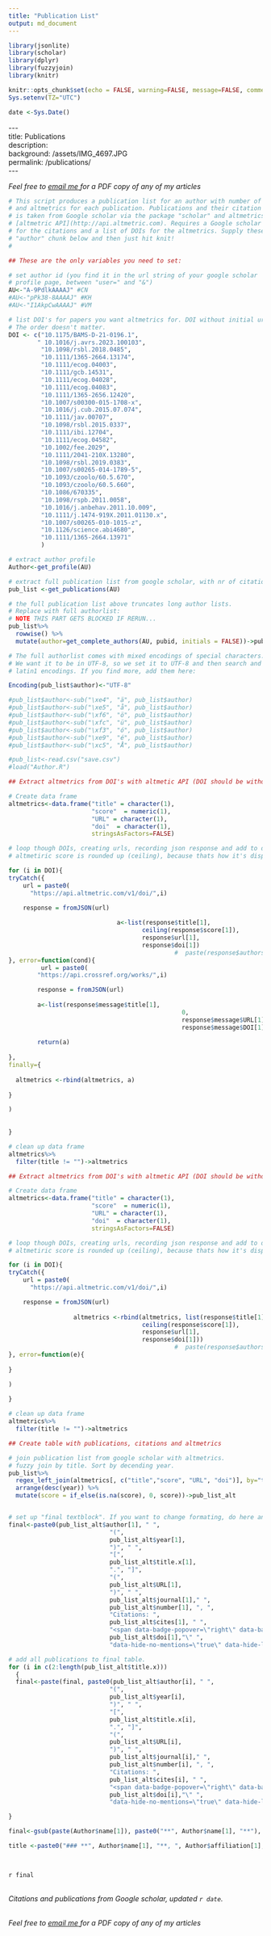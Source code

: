 ```yaml
---
title: "Publication List"
output: md_document
---
```

```r
library(jsonlite)
library(scholar)
library(dplyr)
library(fuzzyjoin)
library(knitr)

knitr::opts_chunk$set(echo = FALSE, warning=FALSE, message=FALSE, comment = '')
Sys.setenv(TZ="UTC") 

date <-Sys.Date()

```


\-\-\-   
title: Publications  
description:   
background: /assets/IMG_4697.JPG  
permalink: /publications/  
\-\-\-   
  
<script type='text/javascript' src='https://d1bxh8uas1mnw7.cloudfront.net/assets/embed.js'></script>  
  
*Feel free to* <a href = "mailto:cecilia.nilsson@biol.lu.se?subject=Paper%20request"> *email me* </a> *for a PDF copy of any of my articles*

  

```r

# This script produces a publication list for an author with number of citations 
# and altmetrics for each publication. Publications and their citation information 
# is taken from Google scholar via the package "scholar" and altmetrics from 
# [altmetric API](http://api.altmetric.com). Requires a Google scholar author id 
# for the citations and a list of DOIs for the altmetrics. Supply these in the 
# "author" chunk below and then just hit knit! 
#
```

```r

## These are the only variables you need to set:

# set author id (you find it in the url string of your google scholar 
# profile page, between "user=" and "&")
AU<-"A-9PdlkAAAAJ" #CN 
#AU<-"pPk38-8AAAAJ" #KH
#AU<-"I1AkpCwAAAAJ" #VM

# list DOI's for papers you want altmetrics for. DOI without initial url. 
# The order doesn't matter.
DOI <- c("10.1175/BAMS-D-21-0196.1",
        " 10.1016/j.avrs.2023.100103",
         "10.1098/rsbl.2018.0485", 
         "10.1111/1365-2664.13174", 
         "10.1111/ecog.04003", 
         "10.1111/gcb.14531",
         "10.1111/ecog.04028",
         "10.1111/ecog.04083",
         "10.1111/1365-2656.12420",
         "10.1007/s00300-015-1708-x",
         "10.1016/j.cub.2015.07.074",
         "10.1111/jav.00707",
         "10.1098/rsbl.2015.0337",
         "10.1111/ibi.12704",
         "10.1111/ecog.04582",
         "10.1002/fee.2029",
         "10.1111/2041-210X.13280",
         "10.1098/rsbl.2019.0383",
         "10.1007/s00265-014-1789-5",
         "10.1093/czoolo/60.5.670",
         "10.1093/czoolo/60.5.660",
         "10.1086/670335",
         "10.1098/rspb.2011.0058",
         "10.1016/j.anbehav.2011.10.009",
         "10.1111/j.1474-919X.2011.01130.x",
         "10.1007/s00265-010-1015-z",
         "10.1126/science.abi4680",
         "10.1111/1365-2664.13971"
         )


```


```r

# extract author profile
Author<-get_profile(AU)

# extract full publication list from google scholar, with nr of citations
pub_list <-get_publications(AU)

# the full publication list above truncates long author lists. 
# Replace with full authorlist:
# NOTE THIS PART GETS BLOCKED IF RERUN...
pub_list%>%
  rowwise() %>% 
  mutate(author=get_complete_authors(AU, pubid, initials = FALSE))->pub_list

# The full authorlist comes with mixed encodings of special characters. 
# We want it to be in UTF-8, so we set it to UTF-8 and then search and replace 
# latin1 encodings. If you find more, add them here:

Encoding(pub_list$author)<-"UTF-8"

#pub_list$author<-sub("\xe4", "ä", pub_list$author)
#pub_list$author<-sub("\xe5", "å", pub_list$author)
#pub_list$author<-sub("\xf6", "ö", pub_list$author)
#pub_list$author<-sub("\xfc", "ü", pub_list$author)
#pub_list$author<-sub("\xf3", "ó", pub_list$author)
#pub_list$author<-sub("\xe9", "é", pub_list$author)
#pub_list$author<-sub("\xc5", "Å", pub_list$author)


```

```r

#pub_list<-read.csv("save.csv")
#load("Author.R")

```


```r

## Extract altmetrics from DOI's with altmetic API (DOI should be without url).

# Create data frame
altmetrics<-data.frame("title" = character(1),
                       "score"  = numeric(1),
                       "URL" = character(1),
                       "doi"  = character(1),
                       stringsAsFactors=FALSE)

# loop though DOIs, creating urls, recording json response and add to data frame.
# altmetiric score is rounded up (ceiling), because thats how it's displayed in badges.

for (i in DOI){
tryCatch({
    url = paste0(
      "https://api.altmetric.com/v1/doi/",i)

    response = fromJSON(url)
  
                              a<-list(response$title[1], 
                                     ceiling(response$score[1]),
                                     response$url[1],
                                     response$doi[1])
                                              #  paste(response$authors, collapse = ", ")))
}, error=function(cond){  
         url = paste0(
        "https://api.crossref.org/works/",i)

        response = fromJSON(url)
  
        a<-list(response$message$title[1], 
                                                0,
                                                response$message$URL[1],
                                                response$message$DOI[1])
        
        return(a)
        
},
finally={
  
  altmetrics <-rbind(altmetrics, a)
  
}

)
  
                                 
}

# clean up data frame
altmetrics%>%
  filter(title != "")->altmetrics

```

```r

## Extract altmetrics from DOI's with altmetic API (DOI should be without url).

# Create data frame
altmetrics<-data.frame("title" = character(1),
                       "score"  = numeric(1),
                       "URL" = character(1),
                       "doi"  = character(1),
                       stringsAsFactors=FALSE)

# loop though DOIs, creating urls, recording json response and add to data frame.
# altmetiric score is rounded up (ceiling), because thats how it's displayed in badges.

for (i in DOI){
tryCatch({
    url = paste0(
      "https://api.altmetric.com/v1/doi/",i)

    response = fromJSON(url)
  
                  altmetrics <-rbind(altmetrics, list(response$title[1], 
                                     ceiling(response$score[1]),
                                     response$url[1],
                                     response$doi[1]))
                                              #  paste(response$authors, collapse = ", ")))
}, error=function(e){  
        
}

)
  
}

# clean up data frame
altmetrics%>%
  filter(title != "")->altmetrics

```

```r
## Create table with publications, citations and altmetrics

# join publication list from google scholar with altmetrics. 
# fuzzy join by title. Sort by decending year.
pub_list%>%
  regex_left_join(altmetrics[, c("title","score", "URL", "doi")], by="title", ignore_case=TRUE)%>%
  arrange(desc(year)) %>% 
  mutate(score = if_else(is.na(score), 0, score))->pub_list_alt


# set up "final textblock". If you want to change formating, do here and in loop below.
final<-paste0(pub_list_alt$author[1], " ",
                            "(",
                            pub_list_alt$year[1], 
                            ")", " ",
                            "[",
                            pub_list_alt$title.x[1], 
                            ".", "]",
                            "(",
                            pub_list_alt$URL[1],
                            ")", " ",
                            pub_list_alt$journal[1]," ", 
                            pub_list_alt$number[1], ", ",
                            "Citations: ", 
                            pub_list_alt$cites[1], " ",
                            "<span data-badge-popover=\"right\" data-badge-type=\"4\" data-doi=\"",
                            pub_list_alt$doi[1],"\" ",
                            "data-hide-no-mentions=\"true\" data-hide-less-than=\"10\" class=\"altmetric-embed\"></span>")

# add all publications to final table.
for (i in c(2:length(pub_list_alt$title.x)))
  {
  final<-paste(final, paste0(pub_list_alt$author[i], " ",
                            "(",
                            pub_list_alt$year[i], 
                            ")", " ",
                            "[",
                            pub_list_alt$title.x[i], 
                            ".", "]",
                            "(",
                            pub_list_alt$URL[i],
                            ")", " ",
                            pub_list_alt$journal[i]," ", 
                            pub_list_alt$number[i], ", ",
                            "Citations: ", 
                            pub_list_alt$cites[i], " ",
                            "<span data-badge-popover=\"right\" data-badge-type=\"4\" data-doi=\"",
                            pub_list_alt$doi[i],"\" ",
                            "data-hide-no-mentions=\"true\" data-hide-less-than=\"10\" class=\"altmetric-embed\"></span>"), sep = "  <br><br>  ")

}

```

```r

final<-gsub(paste(Author$name[1]), paste0("**", Author$name[1], "**"), final)

```
   
   
```r

title <-paste0("### **", Author$name[1], "**, ", Author$affiliation[1], "  <br><br> ", "#### Number of publications:", length(pub_list_alt$author), ", Total number of citations:", Author$total_cites[1], ", h index:", Author$h_index[1], ", i10 index:", Author$i10_index[1], "  <br><br> ") 

  
```
  
`r final`  
  
<br>*Citations and publications from Google scholar, updated `r date`.*

<br>*Feel free to* <a href = "mailto:cecilia.nilsson@biol.lu.se?subject=Paper%20request"> *email me* </a> *for a PDF copy of any of my articles*


